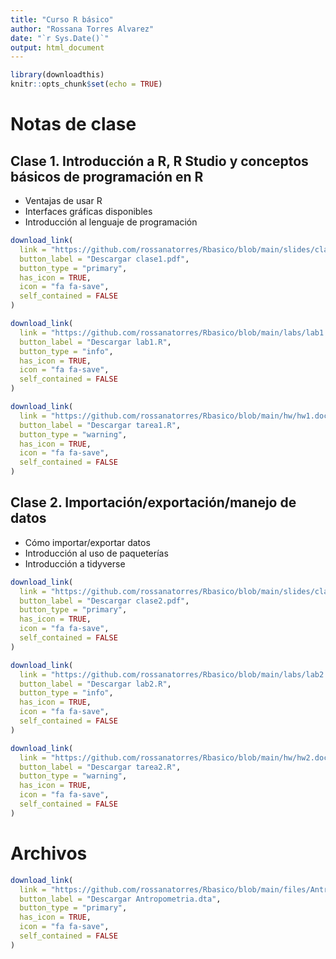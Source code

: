 ```yaml
---
title: "Curso R básico"
author: "Rossana Torres Alvarez"
date: "`r Sys.Date()`"
output: html_document
---
```


```r
library(downloadthis)
knitr::opts_chunk$set(echo = TRUE)
```

# Notas de clase

## Clase 1. Introducción a R, R Studio y conceptos básicos de programación en R

*	Ventajas de usar R
*	Interfaces gráficas disponibles
*	Introducción al lenguaje de programación

```r
download_link(
  link = "https://github.com/rossanatorres/Rbasico/blob/main/slides/clase1.pdf",
  button_label = "Descargar clase1.pdf",
  button_type = "primary",
  has_icon = TRUE,
  icon = "fa fa-save",
  self_contained = FALSE
)
```


```r
download_link(
  link = "https://github.com/rossanatorres/Rbasico/blob/main/labs/lab1.R",
  button_label = "Descargar lab1.R",
  button_type = "info",
  has_icon = TRUE,
  icon = "fa fa-save",
  self_contained = FALSE
)
```

```r
download_link(
  link = "https://github.com/rossanatorres/Rbasico/blob/main/hw/hw1.docx",
  button_label = "Descargar tarea1.R",
  button_type = "warning",
  has_icon = TRUE,
  icon = "fa fa-save",
  self_contained = FALSE
)
```


## Clase 2.	Importación/exportación/manejo de datos

*	Cómo importar/exportar datos
*	Introducción al uso de paqueterías
*	Introducción a tidyverse


```r
download_link(
  link = "https://github.com/rossanatorres/Rbasico/blob/main/slides/clase2.pdf",
  button_label = "Descargar clase2.pdf",
  button_type = "primary",
  has_icon = TRUE,
  icon = "fa fa-save",
  self_contained = FALSE
)
```


```r
download_link(
  link = "https://github.com/rossanatorres/Rbasico/blob/main/labs/lab2.R",
  button_label = "Descargar lab2.R",
  button_type = "info",
  has_icon = TRUE,
  icon = "fa fa-save",
  self_contained = FALSE
)
```

```r
download_link(
  link = "https://github.com/rossanatorres/Rbasico/blob/main/hw/hw2.docx",
  button_label = "Descargar tarea2.R",
  button_type = "warning",
  has_icon = TRUE,
  icon = "fa fa-save",
  self_contained = FALSE
)
```

# Archivos

```r
download_link(
  link = "https://github.com/rossanatorres/Rbasico/blob/main/files/Antropometria.dta",
  button_label = "Descargar Antropometria.dta",
  button_type = "primary",
  has_icon = TRUE,
  icon = "fa fa-save",
  self_contained = FALSE
)
```



